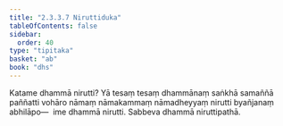 ```yaml
---
title: "2.3.3.7 Niruttiduka"
tableOfContents: false
sidebar:
  order: 40
type: "tipitaka"
basket: "ab"
book: "dhs"
---
```



<DynamicBreadcrumb />

<Division number="1314" book="dhs" bookNo="29" page="256">

<Paragraph number="2017" book="dhs">
Katame dhammā nirutti? Yā tesaṃ tesaṃ dhammānaṃ saṅkhā samaññā paññatti vohāro nāmaṃ nāmakammaṃ nāmadheyyaṃ nirutti byañjanaṃ abhilāpo—  ime dhammā nirutti.
</Paragraph>

<Paragraph number="2018" book="dhs">
Sabbeva dhammā niruttipathā.
</Paragraph>
</Division>